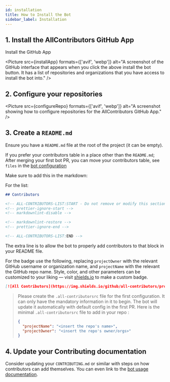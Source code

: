 ```yaml
---
id: installation
title: How to Install the Bot
sidebar_label: Installation
---
```


## 1. Install the AllContributors GitHub App

<LinkButton href="https://github.com/apps/allcontributors/installations/new">Install the GitHub App</LinkButton>

<Picture src={installApp} formats={['avif', 'webp']} alt="A screenshot of the GitHub interface that appears when you click the above install the bot button. It has a list of repositories and organizations that you have access to install the bot into." />

## 2. Configure your repositories

<Picture src={configureRepo} formats={['avif', 'webp']} alt="A screenshot showing how to configure repositories for the AllContributors GitHub App." />

## 3. Create a `README.md`

Ensure you have a `README.md` file at the root of the project (it can be empty).

If you prefer your contributors table in a place other than the `README.md`; After merging your first bot PR, you can move your contributors table,
see `files` in the [bot configuration](configuration)

Make sure to add this in the markdown:

For the list:

```markdown
## Contributors

<!-- ALL-CONTRIBUTORS-LIST:START - Do not remove or modify this section -->
<!-- prettier-ignore-start -->
<!-- markdownlint-disable -->

<!-- markdownlint-restore -->
<!-- prettier-ignore-end -->

<!-- ALL-CONTRIBUTORS-LIST:END -->
```

<Aside type="caution"> The extra line is to allow the bot to properly add contributors to that block in your README file.</Aside>

For the badge use the following, replacing `projectOwner` with the relevant GitHub username or organization name, and `projectName` with the relevant the GitHub repo name.
Style, color, and other parameters can be customized to your liking — visit [shields.io](https://shields.io/) to make a custom badge.

```markdown
[![All Contributors](https://img.shields.io/github/all-contributors/projectOwner/projectName?color=ee8449&style=flat-square)](#contributors)
```

> Please create the `.all-contributorsrc` file for the first configuration. It can only have the mandatory information in it to begin. The bot will update it automatically with default config in the first PR.
> Here is the minimal `.all-contributorsrc` file to add in your repo :
>
> ```json
> {
>   "projectName": "<insert the repo's name>",
>   "projectOwner": "<insert the repo's owner/orgs>"
> }
> ```
>

## 4. Update your Contributing documentation

Consider updating your `CONTRIBUTING.md` or similar with steps on how contributors can add themselves. You can even link to the [bot usage documentation](usage).
